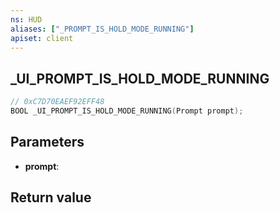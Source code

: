 ```yaml
---
ns: HUD
aliases: ["_PROMPT_IS_HOLD_MODE_RUNNING"]
apiset: client
---
```

## _UI_PROMPT_IS_HOLD_MODE_RUNNING

```c
// 0xC7D70EAEF92EFF48
BOOL _UI_PROMPT_IS_HOLD_MODE_RUNNING(Prompt prompt);
```


## Parameters
* **prompt**:

## Return value
